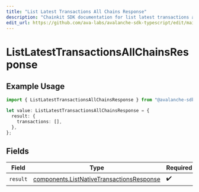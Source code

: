 ```yaml
---
title: "List Latest Transactions All Chains Response"
description: "Chainkit SDK documentation for list latest transactions all chains response"
edit_url: https://github.com/ava-labs/avalanche-sdk-typescript/edit/main/chainkit/docs/models/operations/listlatesttransactionsallchainsresponse.md
---
```


# ListLatestTransactionsAllChainsResponse

## Example Usage

```typescript
import { ListLatestTransactionsAllChainsResponse } from "@avalanche-sdk/chainkit/models/operations";

let value: ListLatestTransactionsAllChainsResponse = {
  result: {
    transactions: [],
  },
};
```

## Fields

| Field                                                                                                  | Type                                                                                                   | Required                                                                                               | Description                                                                                            |
| ------------------------------------------------------------------------------------------------------ | ------------------------------------------------------------------------------------------------------ | ------------------------------------------------------------------------------------------------------ | ------------------------------------------------------------------------------------------------------ |
| `result`                                                                                               | [components.ListNativeTransactionsResponse](https://github.com/ava-labs/avalanche-sdk-typescript/blob/main/chainkit/models/components/listnativetransactionsresponse.md) | :heavy_check_mark:                                                                                     | N/A                                                                                                    |